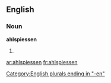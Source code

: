 ==English==

===Noun===
'''ahlspiessen'''

# {{plural of|[[ahlspiess]]}}

[[Category:English plurals ending in "-en"]]

[[ar:ahlspiessen]]
[[fr:ahlspiessen]]